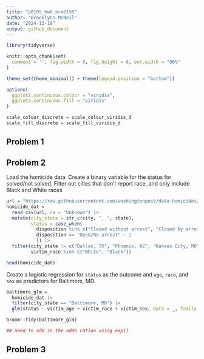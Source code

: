 ```yaml
---
title: "p8105_hw6_brm2150"
author: "Brooklynn McNeil"
date: "2024-11-19"
output: github_document
---
```

```r
library(tidyverse)

knitr::opts_chunk$set(
  comment = '', fig.width = 8, fig.height = 6, out.width = "90%"
)

theme_set(theme_minimal() + theme(legend.position = "bottom"))

options(
  ggplot2.continuous.colour = "viridis",
  ggplot2.continuous.fill = "viridis"
)

scale_colour_discrete = scale_colour_viridis_d
scale_fill_discrete = scale_fill_viridis_d
```

## Problem 1

## Problem 2

Load the homicide data. Create a binary variable for the status for solved/not solved. Filter out cities that don't report race, and only include Black and White races

```r
url = "https://raw.githubusercontent.com/washingtonpost/data-homicides/master/homicide-data.csv"
homicide_dat = 
  read_csv(url, na = "Unknown") |>
  mutate(city_state = str_c(city, ", ", state),
         status = case_when(
           disposition %in% c("Closed without arrest", "Closed by arrest") ~ 0,
           disposition == "Open/No arrest" ~ 1
           )) |>
  filter(city_state != c("Dallas, TX", "Phoenix, AZ", "Kansas City, MO", "Tulsa, AL"),
         victim_race %in% c("White", "Black"))

head(homicide_dat)
```
Create a logistic regression for `status` as the outcome and `age`, `race`, and `sex` as predictors for Baltimore, MD. 

```r
baltimore_glm = 
  homicide_dat |>
  filter(city_state == "Baltimore, MD") |>
  glm(status ~ victim_age + victim_race + victim_sex, data = _, family = "binomial")

broom::tidy(baltimore_glm)

## need to add in the odds ration using exp()
```


## Problem 3